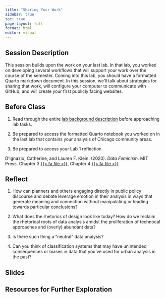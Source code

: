 ```yaml
---
title: "Sharing Your Work"
sidebar: true
toc: true
page-layout: full
format: html
editor: visual
---
```


## Session Description

This session builds upon the work on your last lab. In that lab, you worked on developing several workflows that will support your work over the course of the semester. Coming into this lab, you should have a formatted Quarto markdown document. In this session, we'll talk about strategies for sharing that work, will configure your computer to communicate with GitHub, and will create your first publicly facing websites.

## Before Class

1. Read through the entire [lab background description](../assignments/labs/02_sharing.qmd) before approaching lab tasks.

2. Be prepared to access the formatted Quarto notebook you worked on in the last lab that contains your analysis of Chicago community areas.

3. Be prepared to access your Lab 1 reflection.

D'Ignazio, Catherine, and Lauren F. Klein. (2020). *Data Feminism*. MIT Press. Chapter 3 [{{< fa file >}}](https://uofi.box.com/s/4p66af2stm2pd2veikjps3xjvqorinmt), Chapter 4 [{{< fa file >}}](https://uofi.box.com/s/eycxovs3yyi6qlauvzldesimg7d1zzjg)

## Reflect

1. How can planners and others engaging directly in public policy discourse and debate leverage emotion in their analysis in ways that generate meaning and connection without manipulating or leading towards particular conclusions?

2. What does the rhetorics of design look like today? How do we reclaim the rhetorical roots of data analysis amidst the proliferation of technocal approaches and (overly) abundant data?

3. Is there such thing a "neutral" data analysis?

4. Can you think of classification systems that may have unintended consequences or biases in data that you've used for urban analysis in the past?

## Slides

## Resources for Further Exploration
